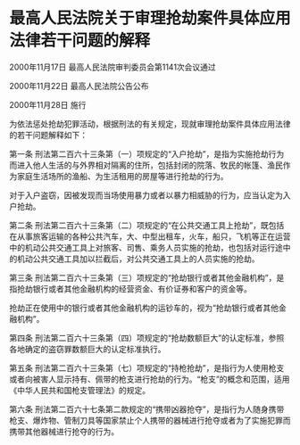 # 最高人民法院关于审理抢劫案件具体应用法律若干问题的解释

2000年11月17日 最高人民法院审判委员会第1141次会议通过

2000年11月22日 最高人民法院公告公布

2000年11月28日 施行

  

为依法惩处抢劫犯罪活动，根据刑法的有关规定，现就审理抢劫案件具体应用法律的若干问题解释如下：

第一条 刑法第二百六十三条第（一）项规定的“入户抢劫”，是指为实施抢劫行为而进入他人生活的与外界相对隔离的住所，包括封闭的院落、牧民的帐篷、渔民作为家庭生活场所的渔船、为生活租用的房屋等进行抢劫的行为。

对于入户盗窃，因被发现而当场使用暴力或者以暴力相威胁的行为，应当认定为入户抢劫。

第二条 刑法第二百六十三条第（二）项规定的“在公共交通工具上抢劫”，既包括在从事旅客运输的各种公共汽车，大、中型出租车，火车，船只，飞机等正在运营中的机动公共交通工具上对旅客、司售、乘务人员实施的抢劫，也包括对运行途中的机动公共交通工具加以拦截后，对公共交通工具上的人员实施的抢劫。

第三条 刑法第二百六十三条第（三）项规定的“抢劫银行或者其他金融机构”，是指抢劫银行或者其他金融机构的经营资金、有价证券和客户的资金等。

抢劫正在使用中的银行或者其他金融机构的运钞车的，视为“抢劫银行或者其他金融机构”。

第四条 刑法第二百六十三条第（四）项规定的“抢劫数额巨大”的认定标准，参照各地确定的盗窃罪数额巨大的认定标准执行。

第五条 刑法第二百六十三条第（七）项规定的“持枪抢劫”，是指行为人使用枪支或者向被害人显示持有、佩带的枪支进行抢劫的行为。“枪支”的概念和范围，适用《中华人民共和国枪支管理法》的规定。

第六条 刑法第二百六十七条第二款规定的“携带凶器抢夺”，是指行为人随身携带枪支、爆炸物、管制刀具等国家禁止个人携带的器械进行抢夺或者为了实施犯罪而携带其他器械进行抢夺的行为。